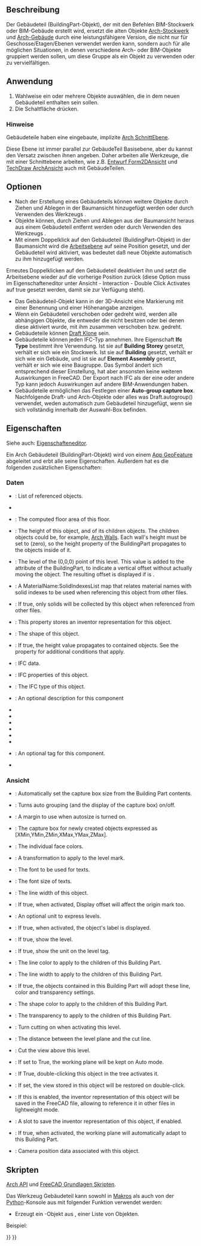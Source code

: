 <languages/>

{{Docnav/de
|
|
|[[Arch_Workbench/de|Arch]]
|IconL=
|IconR=
|IconC=Workbench_Arch.svg
}}

{{VeryImportantMessage|THIS COMMAND IS OBSOLETE<br>
It is not available in {{VersionPlus|1.0}}. Use [[Arch_Floor|Arch Floor]] instead.}}

{{GuiCommand/de
|Name=Arch BuildingPart
|Name/de=Arch Gebäudeteil
|MenuLocation=Arch → Gebäudeteil, 3D/BIM → Level
|Workbenches=[[Arch_Workbench/de|Arch]]
|Version=0.18
|SeeAlso=[[Arch_Building/de|Arch Gebäude]], [[Arch_Site/de|Arch Grundstück]]
}}

<span id="Description"></span>
==Beschreibung==

Der Gebäudeteil (BuildingPart-Objekt), der mit den Befehlen BIM-Stockwerk oder BIM-Gebäude erstellt wird, ersetzt die alten Objekte [[Arch_Floor/de|Arch-Stockwerk]] und [[Arch_Building/de|Arch-Gebäude]] durch eine leistungsfähigere Version, die nicht nur für Geschosse/Etagen/Ebenen verwendet werden kann, sondern auch für alle möglichen Situationen, in denen verschiedene Arch- oder BIM-Objekte gruppiert werden sollen, um diese Gruppe als ein Objekt zu verwenden oder zu vervielfältigen.

<span id="Usage"></span>
==Anwendung==

# Wahlweise ein oder mehrere Objekte auswählen, die in dem neuen Gebäudeteil enthalten sein sollen.
# Die Schaltfläche {{Button|[[Image:Arch BuildingPart.svg|16px]] [[Arch_BuildingPart/de|Arch Gebäudeteil]]}} drücken.

<span id="Notes"></span>
=== Hinweise ===

Gebäudeteile haben eine eingebaute, implizite [[Arch_SectionPlane/de|Arch SchnittEbene]].

Diese Ebene ist immer parallel zur GebäudeTeil Basisebene, aber du kannst den Versatz zwischen ihnen angeben. Daher arbeiten alle Werkzeuge, die mit einer Schnittebene arbeiten, wie z.B. [[Draft_Shape2DView/de|Entwurf Form2DAnsicht]] und [[TechDraw_ArchView/de|TechDraw ArchAnsicht]] auch mit GebäudeTeilen.

<span id="Options"></span>
==Optionen==

* Nach der Erstellung eines Gebäudeteils können weitere Objekte durch Ziehen und Ablegen in der Baumansicht hinzugefügt werden oder durch Verwenden des Werkzeugs {{Button|[[Image:Arch Add.svg|16px]] [[Arch_Add/de|Arch Hinzufügen]]}}.
* Objekte können, durch Ziehen und Ablegen aus der Baumansicht heraus aus einem Gebäudeteil entfernt werden oder durch Verwenden des Werkzeugs {{Button|[[Image:Arch Remove.svg|16px]] [[Arch_Remove/de|Arch Entfernen]]}}.
* Mit einem Doppelklick auf den Gebäudeteil (BuildingPart-Objekt) in der Baumansicht wird die [[Draft_SelectPlane/de|Arbeitsebene]] auf seine Position gesetzt, und der Gebäudeteil wird aktiviert, was bedeutet daß neue Objekte automatisch zu ihm hinzugefügt werden.
Erneutes Doppelklicken auf den Gebäudeteil deaktiviert ihn und setzt die Arbeitsebene wieder auf die vorherige Position zurück (diese Option muss im Eigenschafteneditor unter Ansicht - Interaction - Double Click Activates auf true gesetzt werden, damit sie zur Verfügung steht).
* Das Gebäudeteil-Objekt kann in der 3D-Ansicht eine Markierung mit einer Benennung und einer Höhenangabe anzeigen.
* Wenn ein Gebäudeteil verschoben oder gedreht wird, werden alle abhängigen Objekte, die entweder die {{PropertyData/de|Move With Host}} nicht besitzen oder bei denen diese aktiviert wurde, mit ihm zusammen verschoben bzw. gedreht.
* Gebäudeteile können [[Draft_Clone/de|Draft Klone]] sein.
* Gebäudeteile können jeden IFC-Typ annehmen. Ihre Eigenschaft '''Ifc Type''' bestimmt ihre Verwendung. Ist sie auf '''Building Storey''' gesetzt, verhält er sich wie ein Stockwerk. Ist sie auf '''Building''' gesetzt, verhält er sich wie ein Gebäude, und ist sie auf '''Element Assembly''' gesetzt, verhält er sich wie eine Baugruppe. Das Symbol ändert sich entsprechend dieser Einstellung, hat aber ansonsten keine weiteren Auswirkungen in FreeCAD. Der Export nach IFC als der eine oder andere Typ kann jedoch Auswirkungen auf andere BIM-Anwendungen haben.
* Gebäudeteile ermöglichen das Festlegen einer '''Auto-group capture box'''. Nachfolgende Draft- und Arch-Objekte oder alles was Draft.autogroup() verwendet, weden automatisch zum Gebäudeteil hinzugefügt, wenn sie sich vollständig innerhalb der Auswahl-Box befinden. {{Version/de|0.20}}

<span id="Properties"></span>
==Eigenschaften==

Siehe auch: [[Property_editor/de|Eigenschafteneditor]].

Ein Arch Gebäudeteil (BuildingPart-Objekt) wird von einem [[App_GeoFeature/de|App GeoFeature]] abgeleitet und erbt alle seine Eigenschaften. Außerdem hat es die folgenden zusätzlichen Eigenschaften:

<span id="Data"></span>
===Daten===

{{TitleProperty|Basis}}

* {{PropertyData|Group|LinkList}}: List of referenced objects.
* {{PropertyData|_ Group Touched|Bool|Hidden}}

{{TitleProperty|Building Part}}

* {{PropertyData|Area|Area}}: The computed floor area of this floor.
* {{PropertyData|Height|Length}}: The height of this object, and of its children objects. The children objects could be, for example, [[Arch Wall|Arch Walls]]. Each wall's height must be set to {{incode|0}} (zero), so the height property of the BuildingPart propagates to the objects inside of it.
* {{PropertyData|Level Offset|Length}}: The level of the (0,0,0) point of this level. This value is added to the {{incode|Placement.Base.z}} attribute of the BuildingPart, to indicate a vertical offset without actually moving the object. The resulting offset is displayed if {{PropertyView|Show Level}} is {{TRUE}}.
* {{PropertyData|Materials Table|Map|Hidden}}: A MaterialName:SolidIndexesList map that relates material names with solid indexes to be used when referencing this object from other files.
* {{PropertyData|Only Solids|Bool}}: If true, only solids will be collected by this object when referenced from other files.
* {{PropertyData|Saved Inventor|FileIncluded|Hidden}}: This property stores an inventor representation for this object.
* {{PropertyData|Shape|PartShape|Hidden}}: The shape of this object.

{{TitleProperty|Children}}

* {{PropertyData|Height Propagate|Bool}}: If true, the height value propagates to contained objects. See the {{PropertyData|Height}} property for additional conditions that apply.

{{TitleProperty|IFC}}

* {{PropertyData|Ifc Data|Map|Hidden}}: IFC data.
* {{PropertyData|Ifc Properties|Map|Hidden}}: IFC properties of this object.
* {{PropertyData|Ifc Type|Enumeration}}: The IFC type of this object.

{{TitleProperty|IFC Attributes}}

* {{PropertyData|Description|String}}: An optional description for this component
* {{PropertyData|Global Id|String}}
* {{PropertyData|Object Type|String}}
* {{PropertyData|Overall Height|Length}}
* {{PropertyData|Overall Width|Length}}
* {{PropertyData|Partitioning Type|Enumeration}}
* {{PropertyData|Predefined Type|Enumeration}}
* {{PropertyData|Tag|String}}: An optional tag for this component.
* {{PropertyData|User Defined Partitioning Type|String}}

<span id="View"></span>
===Ansicht===

{{TitleProperty|Auto Group}}

* {{PropertyView|Autogroup Autosize|Bool}}: Automatically set the capture box size from the Building Part contents. {{Version|0.20}}
* {{PropertyView|Autogroup Box|Bool}}: Turns auto grouping (and the display of the capture box) on/off. {{Version|0.20}}
* {{PropertyView|Autogroup Margin|Length}}: A margin to use when autosize is turned on. {{Version|0.20}}
* {{PropertyView|Autogroup Size|IntegerList}}: The capture box for newly created objects expressed as [XMin,YMin,ZMin,XMax,YMax,ZMax]. {{Version|0.20}}

{{TitleProperty|Building Part}}

* {{PropertyView|Diffuse Color|ColorList|Hidden}}: The individual face colors.
* {{PropertyView|Display Offset|Placement}}: A transformation to apply to the level mark.
* {{PropertyView|Font Name|Font}}: The font to be used for texts.
* {{PropertyView|Font Size|Length}}: The font size of texts.
* {{PropertyView|Line Width|Float}}: The line width of this object.
* {{PropertyView|Origin Offset|Bool}}: If true, when activated, Display offset will affect the origin mark too.
* {{PropertyView|Override Unit|String}}: An optional unit to express levels.
* {{PropertyView|Show Label|Bool}}: If true, when activated, the object's label is displayed.
* {{PropertyView|Show Level|Bool}}: If true, show the level.
* {{PropertyView|Show Unit|Bool}}: If true, show the unit on the level tag.

{{TitleProperty|Children}}

* {{PropertyView|Children Line Color|Color}}: The line color to apply to the children of this Building Part.
* {{PropertyView|Children Line Width|Float}}: The line width to apply to the children of this Building Part.
* {{PropertyView|Children Override|Bool}}: If true, the objects contained in this Building Part will adopt these line, color and transparency settings.
* {{PropertyView|Children Shape Color|Color}}: The shape color to apply to the children of this Building Part.
* {{PropertyView|Children Transparency|Percent}}: The transparency to apply to the children of this Building Part.

{{TitleProperty|Clip}}

* {{PropertyView|Auto Cut View|Bool}}: Turn cutting on when activating this level.
* {{PropertyView|Cut Margin|Length}}: The distance between the level plane and the cut line.
* {{PropertyView|Cut View|Bool}}: Cut the view above this level.

{{TitleProperty|Interactions}}

* {{PropertyView|Auto Working Plane|Bool}}: If set to True, the working plane will be kept on Auto mode.
* {{PropertyView|Double Click Activates|Bool}}: If True, double-clicking this object in the tree activates it.
* {{PropertyView|Restore View|Bool}}: If set, the view stored in this object will be restored on double-click.
* {{PropertyView|Save Inventor|Bool}}: If this is enabled, the inventor representation of this object will be saved in the FreeCAD file, allowing to reference it in other files in lightweight mode.
* {{PropertyView|Saved Inventor|FileIncluded|Hidden}}: A slot to save the inventor representation of this object, if enabled.
* {{PropertyView|Set Working Plane|Bool}}: If true, when activated, the working plane will automatically adapt to this Building Part.
* {{PropertyView|View Data|FloatList|Hidden}}: Camera position data associated with this object.

<span id="Scripting"></span>
==Skripten==

{{Emphasis|Siehe auch:}} [[Arch API/de|Arch API]] und [[FreeCAD_Scripting_Basics/de|FreeCAD Grundlagen Skripten]].

Das Werkzeug Gebäudeteil kann sowohl in [[macros/de|Makros]] als auch von der [[Python/de|Python]]-Konsole aus mit folgender Funktion verwendet werden:

{{Code|code=
BuildingPart = makeBuildingPart(objectslist=None)
}}

* Erzeugt ein {{incode|Building}}-Objekt aus {{incode|objectslist}}, einer Liste von Objekten.

Beispiel:
{{Code|code=
import FreeCAD, Draft, Arch

p1 = FreeCAD.Vector(0, 0, 0)
p2 = FreeCAD.Vector(2000, 0, 0)
baseline = Draft.makeLine(p1, p2)
baseline2 = Draft.makeLine(p1, -1*p2)

Wall1 = Arch.makeWall(baseline, length=None, width=150, height=2000)
Wall2 = Arch.makeWall(baseline2, length=None, width=150, height=1800)
FreeCAD.ActiveDocument.recompute()

BuildingPart = Arch.makeBuildingPart([Wall1, Wall2])

Floor = Arch.makeFloor([BuildingPart])
Building = Arch.makeBuilding([Floor])
Site = Arch.makeSite(Building)
FreeCAD.ActiveDocument.recompute()
}}


{{Docnav/de
|
|
|[[Arch_Workbench/de|Arch]]
|IconL=
|IconR=
|IconC=Workbench_Arch.svg
}}

{{BIM_Tools_navi{{#translation:}}}}
{{Userdocnavi{{#translation:}}}}